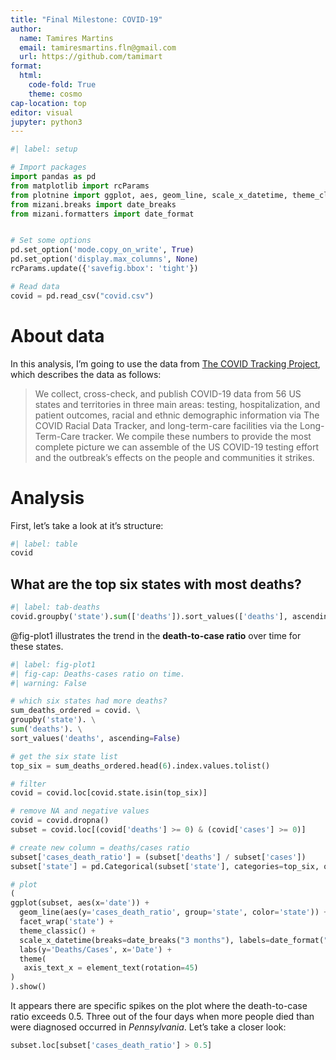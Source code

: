 ```yaml
---
title: "Final Milestone: COVID-19"
author: 
  name: Tamires Martins
  email: tamiresmartins.fln@gmail.com
  url: https://github.com/tamimart
format: 
  html:
    code-fold: True
    theme: cosmo
cap-location: top
editor: visual
jupyter: python3
---
```


```python
#| label: setup

# Import packages 
import pandas as pd
from matplotlib import rcParams
from plotnine import ggplot, aes, geom_line, scale_x_datetime, theme_classic, labs, theme, element_text, facet_wrap
from mizani.breaks import date_breaks
from mizani.formatters import date_format


# Set some options
pd.set_option('mode.copy_on_write', True)
pd.set_option('display.max_columns', None)
rcParams.update({'savefig.bbox': 'tight'})

# Read data
covid = pd.read_csv("covid.csv")


```

# About data

In this analysis, I'm going to use the data from [The COVID Tracking Project](https://covidtracking.com/), which describes the data as follows:

> We collect, cross-check, and publish COVID-19 data from 56 US states and territories in three main areas: testing, hospitalization, and patient outcomes, racial and ethnic demographic information via The COVID Racial Data Tracker, and long-term-care facilities via the Long-Term-Care tracker. We compile these numbers to provide the most complete picture we can assemble of the US COVID-19 testing effort and the outbreak's effects on the people and communities it strikes.

# Analysis

First, let's take a look at it's structure:

```python
#| label: table
covid
```

## What are the top six states with most deaths?

```python
#| label: tab-deaths
covid.groupby('state').sum(['deaths']).sort_values(['deaths'], ascending=False).head(6)['deaths']
```

@fig-plot1 illustrates the trend in the **death-to-case ratio** over time for these states.

```python
#| label: fig-plot1
#| fig-cap: Deaths-cases ratio on time.
#| warning: False

# which six states had more deaths?
sum_deaths_ordered = covid. \
groupby('state'). \
sum('deaths'). \
sort_values('deaths', ascending=False)

# get the six state list 
top_six = sum_deaths_ordered.head(6).index.values.tolist()

# filter
covid = covid.loc[covid.state.isin(top_six)]

# remove NA and negative values 
covid = covid.dropna()
subset = covid.loc[(covid['deaths'] >= 0) & (covid['cases'] >= 0)]

# create new column = deaths/cases ratio
subset['cases_death_ratio'] = (subset['deaths'] / subset['cases'])
subset['state'] = pd.Categorical(subset['state'], categories=top_six, ordered=True)

# plot
(
ggplot(subset, aes(x='date')) +
  geom_line(aes(y='cases_death_ratio', group='state', color='state')) +
  facet_wrap('state') +
  theme_classic() +
  scale_x_datetime(breaks=date_breaks("3 months"), labels=date_format("%m-%Y")) +
  labs(y='Deaths/Cases', x='Date') +
  theme(
   axis_text_x = element_text(rotation=45)
)
).show()
```
It appears there are specific spikes on the plot where the death-to-case ratio exceeds 0.5. Three out of the four days when more people died than were diagnosed occurred in *Pennsylvania*. Let's take a closer look:

```python
subset.loc[subset['cases_death_ratio'] > 0.5]

```


